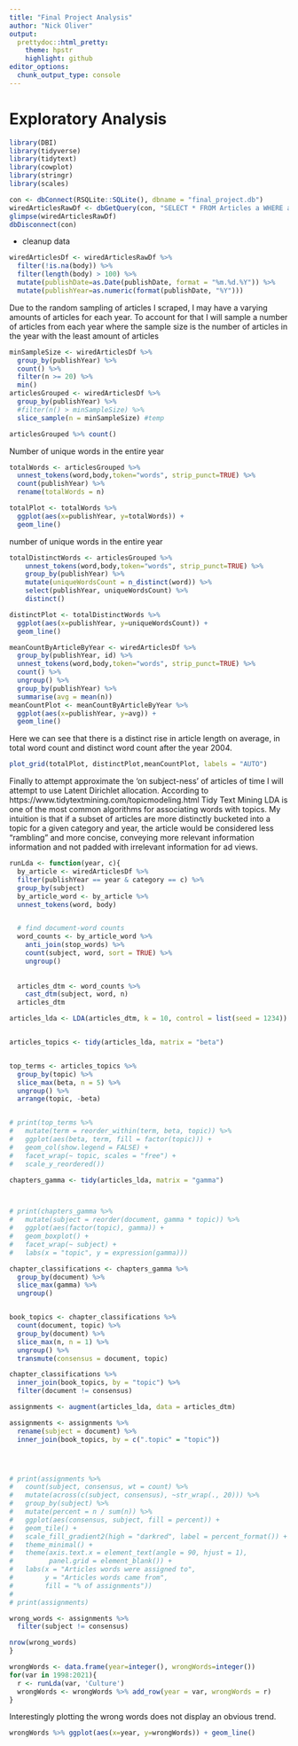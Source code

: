 ```yaml
---
title: "Final Project Analysis"
author: "Nick Oliver"
output:
  prettydoc::html_pretty:
    theme: hpstr
    highlight: github
editor_options: 
  chunk_output_type: console
---
```


# Exploratory Analysis

```r
library(DBI)
library(tidyverse)
library(tidytext)
library(cowplot)
library(stringr)
library(scales)
```

```r
con <- dbConnect(RSQLite::SQLite(), dbname = "final_project.db")
wiredArticlesRawDf <- dbGetQuery(con, "SELECT * FROM Articles a WHERE a.body is not null;")
glimpse(wiredArticlesRawDf)
dbDisconnect(con)
```


- cleanup data

```r
wiredArticlesDf <- wiredArticlesRawDf %>% 
  filter(!is.na(body)) %>%
  filter(length(body) > 100) %>%
  mutate(publishDate=as.Date(publishDate, format = "%m.%d.%Y")) %>%
  mutate(publishYear=as.numeric(format(publishDate, "%Y")))
```

Due to the random sampling of articles I scraped, I may have a varying amounts of articles for each year. To account for that I will sample a number of articles from each year where the sample size is the number of articles in the year with the least amount of articles
```r
minSampleSize <- wiredArticlesDf %>% 
  group_by(publishYear) %>%
  count() %>%
  filter(n >= 20) %>%
  min()
articlesGrouped <- wiredArticlesDf %>% 
  group_by(publishYear) %>% 
  #filter(n() > minSampleSize) %>%
  slice_sample(n = minSampleSize) #temp

articlesGrouped %>% count()
```

Number of unique words in the entire year

```r
totalWords <- articlesGrouped %>% 
  unnest_tokens(word,body,token="words", strip_punct=TRUE) %>%
  count(publishYear) %>%
  rename(totalWords = n)

totalPlot <- totalWords %>%
  ggplot(aes(x=publishYear, y=totalWords)) +
  geom_line()
```


number of unique words in the entire year
```r
totalDistinctWords <- articlesGrouped %>% 
    unnest_tokens(word,body,token="words", strip_punct=TRUE) %>%
    group_by(publishYear) %>%
    mutate(uniqueWordsCount = n_distinct(word)) %>%
    select(publishYear, uniqueWordsCount) %>%
    distinct()

distinctPlot <- totalDistinctWords %>%
  ggplot(aes(x=publishYear, y=uniqueWordsCount)) +
  geom_line()

```

```r
meanCountByArticleByYear <- wiredArticlesDf %>% 
  group_by(publishYear, id) %>% 
  unnest_tokens(word,body,token="words", strip_punct=TRUE) %>%
  count() %>%
  ungroup() %>%
  group_by(publishYear) %>%
  summarise(avg = mean(n))
meanCountPlot <- meanCountByArticleByYear %>%
  ggplot(aes(x=publishYear, y=avg)) +
  geom_line()
```

Here we can see that there is a distinct rise in article length on average, in total word count and distinct word count after the year 2004. 
```r
plot_grid(totalPlot, distinctPlot,meanCountPlot, labels = "AUTO")
```

Finally to attempt approximate the 'on subject-ness' of articles of time I will attempt to use Latent Dirichlet allocation. According to https://www.tidytextmining.com/topicmodeling.html Tidy Text Mining LDA is one of the most common algorithms for associating words with topics. My intuition is that if a subset of articles are more distinctly bucketed into a topic for a given category and year, the article would be considered less "rambling" and more concise, conveying more relevant information information and not padded with irrelevant information for ad views.


```r
runLda <- function(year, c){
  by_article <- wiredArticlesDf %>% 
  filter(publishYear == year & category == c) %>%
  group_by(subject)
  by_article_word <- by_article %>% 
  unnest_tokens(word, body)


  # find document-word counts
  word_counts <- by_article_word %>%
    anti_join(stop_words) %>%
    count(subject, word, sort = TRUE) %>%
    ungroup()
  
  
  articles_dtm <- word_counts %>%
    cast_dtm(subject, word, n)
  articles_dtm

articles_lda <- LDA(articles_dtm, k = 10, control = list(seed = 1234))


articles_topics <- tidy(articles_lda, matrix = "beta")


top_terms <- articles_topics %>%
  group_by(topic) %>%
  slice_max(beta, n = 5) %>% 
  ungroup() %>%
  arrange(topic, -beta)


# print(top_terms %>%
#   mutate(term = reorder_within(term, beta, topic)) %>%
#   ggplot(aes(beta, term, fill = factor(topic))) +
#   geom_col(show.legend = FALSE) +
#   facet_wrap(~ topic, scales = "free") +
#   scale_y_reordered())

chapters_gamma <- tidy(articles_lda, matrix = "gamma")



# print(chapters_gamma %>%
#   mutate(subject = reorder(document, gamma * topic)) %>%
#   ggplot(aes(factor(topic), gamma)) +
#   geom_boxplot() +
#   facet_wrap(~ subject) +
#   labs(x = "topic", y = expression(gamma)))

chapter_classifications <- chapters_gamma %>%
  group_by(document) %>%
  slice_max(gamma) %>%
  ungroup()


book_topics <- chapter_classifications %>%
  count(document, topic) %>%
  group_by(document) %>%
  slice_max(n, n = 1) %>% 
  ungroup() %>%
  transmute(consensus = document, topic)

chapter_classifications %>%
  inner_join(book_topics, by = "topic") %>%
  filter(document != consensus)

assignments <- augment(articles_lda, data = articles_dtm)

assignments <- assignments %>%
  rename(subject = document) %>%
  inner_join(book_topics, by = c(".topic" = "topic"))




# print(assignments %>%
#   count(subject, consensus, wt = count) %>%
#   mutate(across(c(subject, consensus), ~str_wrap(., 20))) %>%
#   group_by(subject) %>%
#   mutate(percent = n / sum(n)) %>%
#   ggplot(aes(consensus, subject, fill = percent)) +
#   geom_tile() +
#   scale_fill_gradient2(high = "darkred", label = percent_format()) +
#   theme_minimal() +
#   theme(axis.text.x = element_text(angle = 90, hjust = 1),
#         panel.grid = element_blank()) +
#   labs(x = "Articles words were assigned to",
#        y = "Articles words came from",
#        fill = "% of assignments"))
# 
# print(assignments)

wrong_words <- assignments %>%
  filter(subject != consensus) 

nrow(wrong_words)
}
```

```r
wrongWords <- data.frame(year=integer(), wrongWords=integer())
for(var in 1998:2021){
  r <- runLda(var, 'Culture')
  wrongWords <- wrongWords %>% add_row(year = var, wrongWords = r)
}

```
Interestingly plotting the wrong words does not display an obvious trend. 
```r
wrongWords %>% ggplot(aes(x=year, y=wrongWords)) + geom_line()
```

